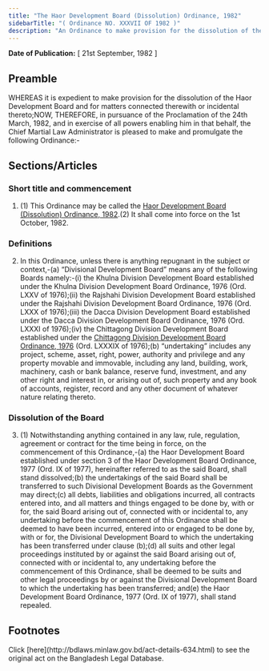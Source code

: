 ```yaml
---
title: "The Haor Development Board (Dissolution) Ordinance, 1982"
sidebarTitle: "( Ordinance NO. XXXVII OF 1982 )"
description: "An Ordinance to make provision for the dissolution of the Haor Development Board."
---
```


**Date of Publication:** [ 21st September, 1982 ]

## Preamble

WHEREAS it is expedient to make provision for the dissolution of the Haor Development Board and for matters connected therewith or incidental thereto;NOW, THEREFORE, in pursuance of the Proclamation of the 24th March, 1982, and in exercise of all powers enabling him in that behalf, the Chief Martial Law Administrator is pleased to make and promulgate the following Ordinance:-

## Sections/Articles

### Short title and commencement

1. (1) This Ordinance may be called the [Haor Development Board (Dissolution) Ordinance, 1982](/laws/volume-23/act-634 "Haor Development Board (Dissolution) Ordinance, 1982").(2) It shall come into force on the 1st October, 1982.

### Definitions

2. In this Ordinance, unless there is anything repugnant in the subject or context,-(a) “Divisional Development Board” means any of the following Boards namely:-(i) the Khulna Division Development Board established under the Khulna Division Development Board Ordinance, 1976 (Ord. LXXV of 1976);(ii) the Rajshahi Division Development Board established under the Rajshahi Division Development Board Ordinance, 1976 (Ord. LXXX of 1976);(iii) the Dacca Division Development Board established under the Dacca Division Development Board Ordinance, 1976 (Ord. LXXXI of 1976);(iv) the Chittagong Division Development Board established under the [Chittagong Division Development Board Ordinance, 1976](/laws/volume-20/act-539 "Chittagong Division Development Board Ordinance, 1976") (Ord. LXXXIX of 1976);(b) “undertaking” includes any project, scheme, asset, right, power, authority and privilege and any property movable and immovable, including any land, building, work, machinery, cash or bank balance, reserve fund, investment, and any other right and interest in, or arising out of, such property and any book of accounts, register, record and any other document of whatever nature relating thereto.

### Dissolution of the Board

3. (1) Notwithstanding anything contained in any law, rule, regulation, agreement or contract for the time being in force, on the commencement of this Ordinance,-(a) the Haor Development Board established under section 3 of the Haor Development Board Ordinance, 1977 (Ord. IX of 1977), hereinafter referred to as the said Board, shall stand dissolved;(b) the undertakings of the said Board shall be transferred to such Divisional Development Boards as the Government may direct;(c) all debts, liabilities and obligations incurred, all contracts entered into, and all matters and things engaged to be done by, with or for, the said Board arising out of, connected with or incidental to, any undertaking before the commencement of this Ordinance shall be deemed to have been incurred, entered into or engaged to be done by, with or for, the Divisional Development Board to which the undertaking has been transferred under clause (b);(d) all suits and other legal proceedings instituted by or against the said Board arising out of, connected with or incidental to, any undertaking before the commencement of this Ordinance, shall be deemed to be suits and other legal proceedings by or against the Divisional Development Board to which the undertaking has been transferred; and(e) the Haor Development Board Ordinance, 1977 (Ord. IX of 1977), shall stand repealed.

## Footnotes

<Note>
  Click [here](http://bdlaws.minlaw.gov.bd/act-details-634.html) to see the original act on the Bangladesh Legal Database.
</Note>
